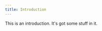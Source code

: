 ```yaml
---
title: Introduction
---
```



This is an introduction. It's got some stuff in it.

<GraphContainer height={300}>
    <ResponsiveGraph
        graph={basicGraph}
        defaultShape={shape0}
        {...styles0}/>
</GraphContainer>